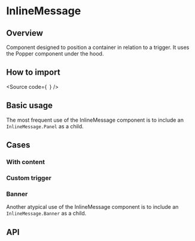 

<Meta of={Stories} />

# InlineMessage

## Overview

Component designed to position a container in relation to a trigger. It uses the Popper component under the hood.

## How to import

<Source
  code={`
`}
/>

## Basic usage

The most frequent use of the InlineMessage component is to include an `InlineMessage.Panel` as a child.

<Canvas of={Stories.Base} />

## Cases

### With content

<Canvas of={Stories.WithContent} />

### Custom trigger

<Canvas of={Stories.CustomTriggerIcon} />

### Banner

Another atypical use of the InlineMessage component is to include an `InlineMessage.Banner` as a child.

<Canvas of={Stories.Banner} />

## API

<ArgTypes of={Stories} />

